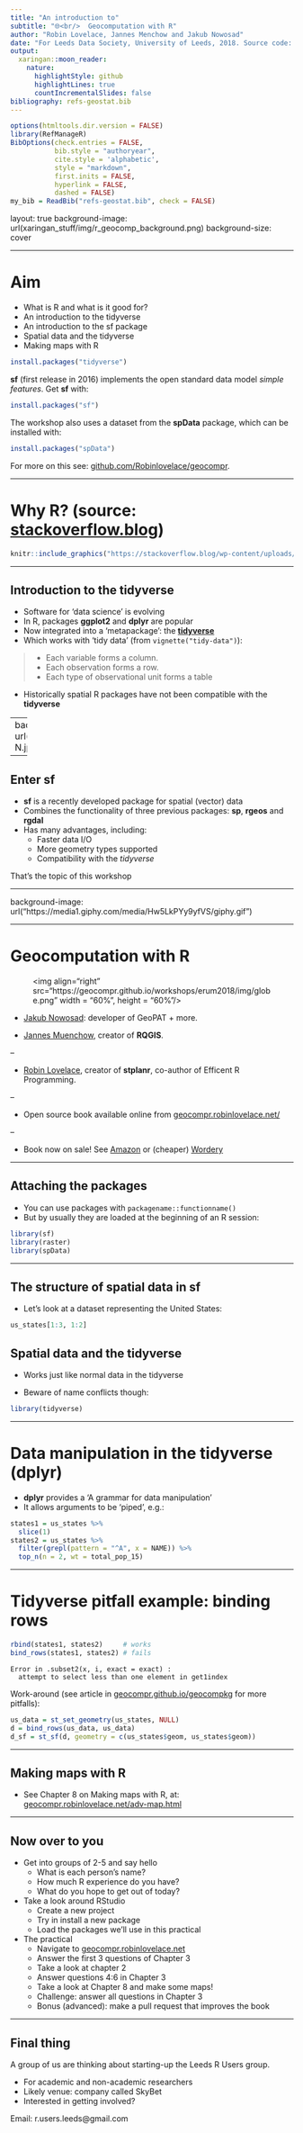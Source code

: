 ```yaml
---
title: "An introduction to"
subtitle: "🌐<br/>  Geocomputation with R"
author: "Robin Lovelace, Jannes Menchow and Jakub Nowosad"
date: "For Leeds Data Society, University of Leeds, 2018. Source code: [github.com/geocompr/geocompkg](https://github.com/geocompr/geocompkg/) "
output:
  xaringan::moon_reader:
    nature:
      highlightStyle: github
      highlightLines: true
      countIncrementalSlides: false
bibliography: refs-geostat.bib
---
```


<!-- msg: Looks like I'll have a second change to demonstrate this code: 55% of people in the poll wanted sea level rise (SLR) to be the example dataset for the dplyr/sf integration workshop tomorrow. Watch this space -->
<!-- 14:15 - 15:00 - 45 minute talk  -->
<!-- Aims: show-off the book, provide overview, some useful things in it -->

```r
options(htmltools.dir.version = FALSE)
library(RefManageR)
BibOptions(check.entries = FALSE, 
           bib.style = "authoryear", 
           cite.style = 'alphabetic', 
           style = "markdown",
           first.inits = FALSE,
           hyperlink = FALSE, 
           dashed = FALSE)
my_bib = ReadBib("refs-geostat.bib", check = FALSE)
```


layout: true
background-image: url(xaringan_stuff/img/r_geocomp_background.png)
background-size: cover

---

# Aim

- What is R and what is it good for?
- An introduction to the tidyverse
- An introduction to the sf package
- Spatial data and the tidyverse
- Making maps with R


```r
install.packages("tidyverse")
```

**sf** (first release in 2016) implements the open standard data model *simple features*. Get **sf** with:

```r
install.packages("sf")
```

The workshop also uses a dataset from the **spData** package, which can be installed with:

```r
install.packages("spData")
```

For more on this see: [github.com/Robinlovelace/geocompr](https://github.com/Robinlovelace/geocompr). 

---

# Why R? (source: [stackoverflow.blog](https://stackoverflow.blog/2017/10/10/impressive-growth-r/))

```r
knitr::include_graphics("https://stackoverflow.blog/wp-content/uploads/2017/10/tag_growth_scatter-1-771x675.png")
```

---

## Introduction to the tidyverse

- Software for 'data science' is evolving
- In R, packages **ggplot2** and **dplyr** are popular
- Now integrated into a 'metapackage': the [**tidyverse**](https://www.tidyverse.org/)
- Which works with 'tidy data' (from `vignette("tidy-data")`):


>    - Each variable forms a column.
>    - Each observation forms a row.
>    - Each type of observational unit forms a table

- Historically spatial R packages have not been compatible with the **tidyverse**

---
background-image: url("https://pbs.twimg.com/media/CvzEQcfWIAAIs-N.jpg")
background-size: cover

---

## Enter sf

- **sf** is a recently developed package for spatial (vector) data
- Combines the functionality of three previous packages: **sp**, **rgeos** and **rgdal**
- Has many advantages, including:
    - Faster data I/O
    - More geometry types supported
    - Compatibility with the *tidyverse*
    
That's the topic of this workshop

---

background-image: url("https://media1.giphy.com/media/Hw5LkPYy9yfVS/giphy.gif")

---


# Geocomputation with R

<figure>
<img align="right" src="https://geocompr.github.io/workshops/erum2018/img/globe.png" width = "60%", height = "60%"/>
</figure>

- [Jakub Nowosad](https://nowosad.github.io/): developer of GeoPAT + more.

- [Jannes Muenchow](http://www.geographie.uni-jena.de/en/Muenchow.html), creator of **RQGIS**. 

--

- [Robin Lovelace](https://www.robinlovelace.net/), creator of **stplanr**, co-author of Efficent R Programming. 

--

- Open source book available online from [geocompr.robinlovelace.net/](https://geocompr.robinlovelace.net/)

--

- Book now on sale! See [Amazon](https://www.amazon.co.uk/Geocomputation-Chapman-Hall-Robin-Lovelace/dp/1138304514/ref=sr_1_1?ie=UTF8&qid=1543422522&sr=8-1&keywords=geocomputation+with+r) or (cheaper) [Wordery](https://wordery.com/geocomputation-with-r-robin-lovelace-9781138304512)

---

## Attaching the packages

- You can use packages with `packagename::functionname()`
- But by usually they are loaded at the beginning of an R session:


```r
library(sf)
library(raster)
library(spData)
```

---

## The structure of spatial data in sf

- Let's look at a dataset representing the United States:

```r
us_states[1:3, 1:2]
```

## Spatial data and the tidyverse

- Works just like normal data in the tidyverse

- Beware of name conflicts though:

```r
library(tidyverse)
```

---

# Data manipulation in the tidyverse (dplyr)

- **dplyr** provides a 'A grammar for data manipulation'
- It allows arguments to be 'piped', e.g.:

```r
states1 = us_states %>%
  slice(1)
states2 = us_states %>% 
  filter(grepl(pattern = "^A", x = NAME)) %>% 
  top_n(n = 2, wt = total_pop_15)
```


---

# Tidyverse pitfall example: binding rows


```r
rbind(states1, states2)     # works
bind_rows(states1, states2) # fails
```

```
Error in .subset2(x, i, exact = exact) : 
  attempt to select less than one element in get1index
```

Work-around (see article in [geocompr.github.io/geocompkg](https://geocompr.github.io/geocompkg/articles/tidyverse-pitfalls.html) for more pitfalls):

```r
us_data = st_set_geometry(us_states, NULL)
d = bind_rows(us_data, us_data)
d_sf = st_sf(d, geometry = c(us_states$geom, us_states$geom))
```

---


## Making maps with R

- See Chapter 8 on Making maps with R, at: [geocompr.robinlovelace.net/adv-map.html](https://geocompr.robinlovelace.net/adv-map.html)


---

## Now over to you

- Get into groups of 2-5 and say hello
  - What is each person's name?
  - How much R experience do you have?
  - What do you hope to get out of today?

- Take a look around RStudio
  - Create a new project
  - Try in install a new package
  - Load the packages we'll use in this practical

- The practical
  - Navigate to [geocompr.robinlovelace.net](https://geocompr.robinlovelace.net/adv-map.html)
  - Answer the first 3 questions of Chapter 3
  - Take a look at chapter 2
  - Answer questions 4:6 in Chapter 3
  - Take a look at Chapter 8 and make some maps!
  - Challenge: answer all questions in Chapter 3
  - Bonus (advanced): make a pull request that improves the book
  
---
  
## Final thing

A group of us are thinking about starting-up the Leeds R Users group.

- For academic and non-academic researchers
- Likely venue: company called SkyBet
- Interested in getting involved?

Email: r.users.leeds@gmail.com
  
